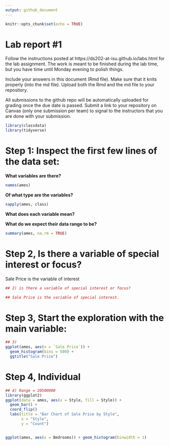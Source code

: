 ```yaml
---
output: github_document
---
```


<!-- README.md is generated from README.Rmd. Please edit the README.Rmd file -->


```r
knitr::opts_chunk$set(echo = TRUE)
```

# Lab report #1

Follow the instructions posted at https://ds202-at-isu.github.io/labs.html for the lab assignment. The work is meant to be finished during the lab time, but you have time until Monday evening to polish things.

Include your answers in this document (Rmd file). Make sure that it knits properly (into the md file). Upload both the Rmd and the md file to your repository.  

All submissions to the github repo will be automatically uploaded for grading once the due date is passed.
Submit a link to your repository on Canvas (only one submission per team) to signal to the instructors that you are done with your submission.

```R

library(classdata)
library(tidyverse)

```


# Step 1: Inspect the first few lines of the data set:

**What variables are there?**
```R
names(ames)
```
**Of what type are the variables?**

```R
sapply(ames, class)
```

**What does each variable mean?**



**What do we expect their data range to be?**
```R

summary(ames, na.rm = TRUE)

```

# Step 2, Is there a variable of special interest or focus?
Sale Price is the variable of interest

```r
## 2) is there a variable of special interest or focus?

## Sale Price is the variable of special interest.
```

# Step 3, Start the exploration with the main variable:

```r
## 3)
ggplot(ames, aes(x = `Sale Price`)) + 
  geom_histogram(bins = 500) +
  ggtitle("Sale Price")
```

# Step 4, Individual

```r
## 4) Range = 20500000
library(ggplot2)
ggplot(data = ames, aes(x = Style, fill = Style)) +
  geom_bar() +
  coord_flip()
  labs(title = "Bar Chart of Sale Price by Style",
       x = "Style",
       y = "Count")



```

```r
ggplot(ames, aes(x = Bedrooms)) + geom_histogram(binwidth = 1)
```

